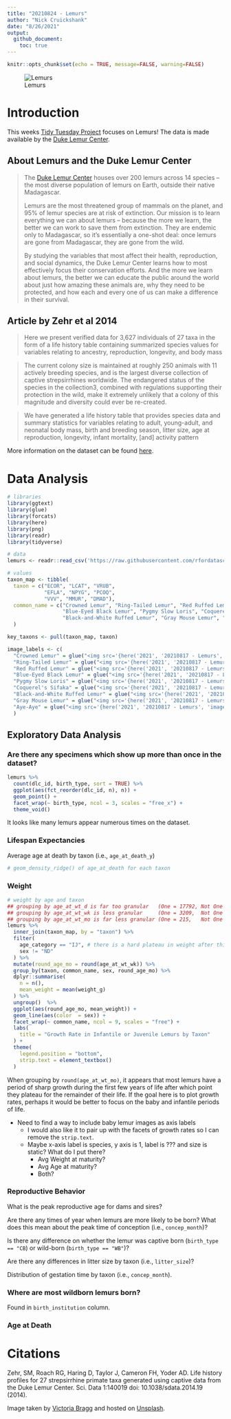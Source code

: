 ```yaml
---
title: "20210824 - Lemurs"
author: "Nick Cruickshank"
date: "8/26/2021"
output: 
  github_document:
    toc: true
---
```


```r
knitr::opts_chunk$set(echo = TRUE, message=FALSE, warning=FALSE)
```

![Lemurs](https://images.unsplash.com/photo-1580855733764-084b90737008?ixid=MnwxMjA3fDB8MHxwaG90by1wYWdlfHx8fGVufDB8fHx8&ixlib=rb-1.2.1&auto=format&fit=crop&w=967&q=80)

# Introduction

This weeks [Tidy Tuesday Project](https://github.com/rfordatascience/tidytuesday/tree/master/data/2021/2021-08-24) focuses on Lemurs! The data is made available by the [Duke Lemur Center](https://lemur.duke.edu/). 

## About Lemurs and the Duke Lemur Center

> The [Duke Lemur Center](https://lemur.duke.edu/) houses over 200 lemurs across 14 species – the most diverse population of lemurs on Earth, outside their native Madagascar.
>
> Lemurs are the most threatened group of mammals on the planet, and 95% of lemur species are at risk of extinction. Our mission is to learn everything we can about lemurs – because the more we learn, the better we can work to save them from extinction. They are endemic only to Madagascar, so it’s essentially a one-shot deal: once lemurs are gone from Madagascar, they are gone from the wild.
>
> By studying the variables that most affect their health, reproduction, and social dynamics, the Duke Lemur Center learns how to most effectively focus their conservation efforts. And the more we learn about lemurs, the better we can educate the public around the world about just how amazing these animals are, why they need to be protected, and how each and every one of us can make a difference in their survival.

## Article by Zehr et al 2014

> Here we present verified data for 3,627 individuals of 27 taxa in the form of a life history table containing summarized species values for variables relating to ancestry, reproduction, longevity, and body mass

> The current colony size is maintained at roughly 250 animals with 11 actively breeding species, and is the largest diverse collection of captive strepsirrhines worldwide. The endangered status of the species in the collection3, combined with regulations supporting their protection in the wild, make it extremely unlikely that a colony of this magnitude and diversity could ever be re-created.

> We have generated a life history table that provides species data and summary statistics for variables relating to adult, young-adult, and neonatal body mass, birth and breeding season, litter size, age at reproduction, longevity, infant mortality, [and] activity pattern

More information on the dataset can be found [here](https://www.nature.com/articles/sdata201419).

# Data Analysis

```r
# libraries
library(ggtext)
library(glue)
library(forcats)
library(here)
library(png)
library(readr)
library(tidyverse)
```

```r
# data
lemurs <- readr::read_csv('https://raw.githubusercontent.com/rfordatascience/tidytuesday/master/data/2021/2021-08-24/lemur_data.csv')
```

```r
# values
taxon_map <- tibble(
  taxon = c("ECOR", "LCAT", "VRUB", 
            "EFLA", "NPYG", "PCOQ", 
            "VVV", "MMUR", "DMAD"),
  common_name = c("Crowned Lemur", "Ring-Tailed Lemur", "Red Ruffed Lemur", 
                  "Blue-Eyed Black Lemur", "Pygmy Slow Loris", "Coquerel's Sifaka",
                  "Black-and-White Ruffed Lemur", "Gray Mouse Lemur", "Aye-Aye")
  )

key_taxons <- pull(taxon_map, taxon)

image_labels <- c(
  "Crowned Lemur" = glue("<img src='{here('2021', '20210817 - Lemurs', 'images', 'A - Crowned Lemur.png')}' width='80'/><br>*Crowned Lemur*"),
  "Ring-Tailed Lemur" = glue("<img src='{here('2021', '20210817 - Lemurs', 'images', 'B - Ring-Tailed Lemur.png')}' width='80'/><br>*Ring-Tailed Lemur*"), 
  "Red Ruffed Lemur" = glue("<img src='{here('2021', '20210817 - Lemurs', 'images', 'C - Red Ruffed Lemur.png')}' width='80'/><br>*Red Ruffed Lemur*"), 
  "Blue-Eyed Black Lemur" = glue("<img src='{here('2021', '20210817 - Lemurs', 'images', 'D - Blue-Eyed Black Lemur.png')}' width='80'/><br>*Blue-Eyed Black Lemur*"), 
  "Pygmy Slow Loris" = glue("<img src='{here('2021', '20210817 - Lemurs', 'images', 'E - Pygmy Slow Loris.png')}' width='80'/><br>*Pygmy Slow Loris*"), 
  "Coquerel's Sifaka" = glue("<img src='{here('2021', '20210817 - Lemurs', 'images', 'F - Coquerel's sifaka.png')}' width='80'/><br>*Coquerel's Sifaka*"),
  "Black-and-White Ruffed Lemur" = glue("<img src='{here('2021', '20210817 - Lemurs', 'images', 'G - Black-and-White Ruffed Lemur.png')}' width='80'/><br>*Black-and-White Ruffed Lemurr*"),
  "Gray Mouse Lemur" = glue("<img src='{here('2021', '20210817 - Lemurs', 'images', 'H - Gray Mouse Lemur.png')}' width='80'/><br>*Gray Mouse Lemur*"), 
  "Aye-Aye" = glue("<img src='{here('2021', '20210817 - Lemurs', 'images', 'I - Aye-Aye.png')}' width='80'/><br>*Aye-Ayer*")
  )
```

## Exploratory Data Analysis

### Are there any specimens which show up more than once in the dataset?

```r
lemurs %>%
  count(dlc_id, birth_type, sort = TRUE) %>%
  ggplot(aes(fct_reorder(dlc_id, n), n)) + 
  geom_point() + 
  facet_wrap(~ birth_type, ncol = 3, scales = "free_x") + 
  theme_void()
```

It looks like many lemurs appear numerous times on the dataset. 

### Lifespan Expectancies

Average age at death by taxon (i.e., `age_at_death_y`)

```r
# geom_density_ridge() of age_at_death for each taxon
```

### Weight

```r
# weight by age and taxon
## grouping by age_at_wt_d is far too granular   (One = 17792, Not One = 9336)
## grouping by age_at_wt_wk is less granular     (One = 3209,  Not One = 7343)
## grouping by age_at_wt_mo is far less granular (One = 215,   Not One = 2884)
lemurs %>%
  inner_join(taxon_map, by = "taxon") %>%
  filter(
    age_category == "IJ", # there is a hard plateau in weight after this point
    sex != "ND"
  ) %>% 
  mutate(round_age_mo = round(age_at_wt_wk)) %>%
  group_by(taxon, common_name, sex, round_age_mo) %>%
  dplyr::summarise(
    n = n(),
    mean_weight = mean(weight_g)
  ) %>%
  ungroup()  %>%
  ggplot(aes(round_age_mo, mean_weight)) +
  geom_line(aes(color  = sex)) + 
  facet_wrap(~ common_name, ncol = 9, scales = "free") + 
  labs(
    title = "Growth Rate in Infantile or Juvenile Lemurs by Taxon"
  ) +
  theme(
    legend.position = "bottom",
    strip.text = element_textbox()
  )
```

When grouping by `round(age_at_wt_mo)`, it appears that most lemurs have a period of sharp growth during the first few years of life after which point they plateau for the remainder of their life. If the goal here is to plot growth rates, perhaps it would be better to focus on the baby and infantile periods of life.

- Need to find a way to include baby lemur images as axis labels  
   - I would also like it to pair up with the facets of growth rates so I can remove the `strip.text`.  
   - Maybe x-axis label is species, y axis is 1, label is ??? and size is static? What do I put there?  
      - Avg Weight at maturity?  
      - Avg Age at maturity?  
      - Both?

### Reproductive Behavior

What is the peak reproductive age for dams and sires?

Are there any times of year when lemurs are more likely to be born? What does this mean about the peak time of conception (i.e., `concep_month`)?

Is there any difference on whether the lemur was captive born (`birth_type == "CB`) or wild-born (`birth_type == "WB"`)?

Are there any differences in litter size by taxon (i.e., `litter_size`)?

Distribution of gestation time by taxon (i.e., `concep_month`).

### Where are most wildborn lemurs born?

Found in `birth_institution` column.

### Age at Death 

# Citations

Zehr, SM, Roach RG, Haring D, Taylor J, Cameron FH, Yoder AD. Life history profiles for 27 strepsirrhine primate taxa generated using captive data from the Duke Lemur Center. Sci. Data 1:140019 doi: 10.1038/sdata.2014.19 (2014).

Image taken by [Victoria Bragg](https://unsplash.com/@toritimephotos) and hosted on [Unsplash](https://unsplash.com/).